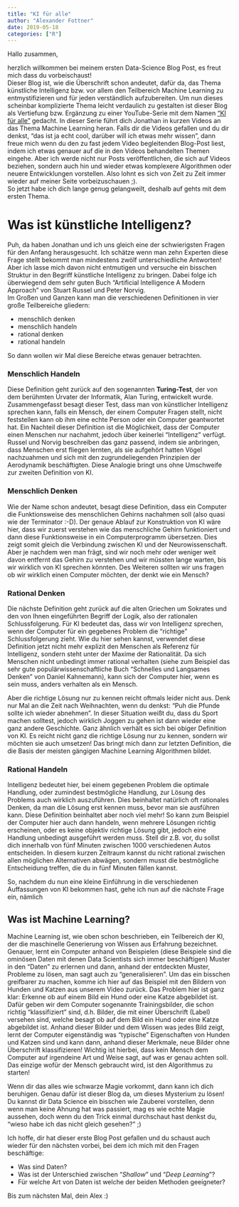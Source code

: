 ```yaml
---
title: "KI für alle"
author: "Alexander Fottner"
date: 2019-05-18
categories: ["R"]
---
```


Hallo zusammen,

herzlich willkommen bei meinem ersten Data-Science Blog Post, es freut mich dass du vorbeischaust!  
Dieser Blog ist, wie die Überschrift schon andeutet, dafür da, das Thema künstliche Intelligenz bzw. vor allem den Teilbereich Machine Learning zu entmystifizieren und für jeden verständlich aufzubereiten. Um nun dieses scheinbar komplizierte Thema leicht verdaulich zu gestalten ist dieser Blog als Vertiefung bzw. Ergänzung zu einer YouTube-Serie mit dem Namen ["KI für alle"](https://www.youtube.com/channel/UCMfQpMewAT6yrglbOxLPDxA?disable_polymer=true) gedacht. In dieser Serie führt dich Jonathan in kurzen Videos an das Thema Machine Learning heran. Falls dir die Videos gefallen und du dir denkst, "das ist ja echt cool, darüber will ich etwas mehr wissen", dann freue mich wenn du den zu fast jedem Video begleitenden Blog-Post liest, indem ich etwas genauer auf die in den Videos behandelten Themen eingehe.
Aber ich werde nicht nur Posts veröffentlichen, die sich auf Videos beziehen, sondern auch hin und wieder etwas komplexere Algorithmen oder neuere Entwicklungen vorstellen. Also lohnt es sich von Zeit zu Zeit immer wieder auf meiner Seite vorbeizuschauen ;).   
So jetzt habe ich dich lange genug gelangweilt, deshalb auf gehts mit dem ersten Thema.

# Was ist künstliche Intelligenz?

Puh, da haben Jonathan und ich uns gleich eine der schwierigsten Fragen für den Anfang herausgesucht. Ich schätze wenn man zehn Experten diese Frage stellt bekommt man mindestens zwölf unterschiedliche Antworten!  
Aber ich lasse mich davon nicht entmutigen und versuche ein bisschen Struktur in den Begriff künstliche Intelligenz zu bringen. Dabei folge ich überwiegend dem sehr guten Buch "Artificial Intelligence A Modern Approach" von Stuart Russel und Peter Norvig.  
Im Großen und Ganzen kann man die verschiedenen Definitionen in vier große Teilbereiche gliedern:

* menschlich denken
* menschlich handeln
* rational denken
* rational handeln 

So dann wollen wir Mal diese Bereiche etwas genauer betrachten.

### Menschlich Handeln

Diese Definition geht zurück auf den sogenannten __Turing-Test__, der von dem berühmten Urvater der Informatik, Alan Turing, entwickelt wurde. Zusammengefasst besagt dieser Test, dass man von künstlicher Intelligenz sprechen kann, falls ein Mensch, der einem Computer Fragen stellt, nicht feststellen kann ob ihm eine echte Person oder ein Computer geantwortet hat. Ein Nachteil dieser Definition ist die Möglichkeit, dass der Computer einen Menschen nur nachahmt, jedoch über keinerlei "Intelligenz" verfügt. Russel und Norvig beschreiben das ganz passend, indem sie anbringen, dass Menschen erst fliegen lernten, als sie aufgehört hatten Vögel nachzuahmen und sich mit den zugrundeliegenden Prinzipien der Aerodynamik beschäftigten. Diese Analogie bringt uns ohne Umschweife zur zweiten Definition von KI.

### Menschlich Denken

Wie der Name schon andeutet, besagt diese Definition, dass ein Computer die Funktionsweise des menschlichen Gehirns nachahmen soll (also quasi wie der Terminator :-D). Der genaue Ablauf zur Konstruktion von KI wäre hier, dass wir zuerst verstehen wie das menschliche Gehirn funktioniert und dann diese Funktionsweise in ein Computerprogramm übersetzen. Dies zeigt somit gleich die Verbindung zwischen KI und der Neurowissenschaft. Aber je nachdem wen man frägt, sind wir noch mehr oder weniger weit davon entfernt das Gehirn zu verstehen und wir müssten lange warten, bis wir wirklich von KI sprechen könnten. Des Weiteren sollten wir uns fragen ob wir wirklich einen Computer möchten, der denkt wie ein Mensch?  

### Rational Denken

Die nächste Definition geht zurück auf die alten Griechen um Sokrates und den von Ihnen eingeführten Begriff der Logik, also der rationalen Schlussfolgerung. Für KI bedeutet das, dass wir von Intelligenz sprechen, wenn der Computer für ein gegebenes Problem die "richtige" Schlussfolgerung zieht. Wie du hier sehen kannst, verwendet diese Definition jetzt nicht mehr explizit den Menschen als Referenz für Intelligenz, sondern steht unter der Maxime der Rationalität. Da sich Menschen nicht unbedingt immer rational verhalten (siehe zum Beispiel das sehr gute populärwissenschaftliche Buch "Schnelles und Langsames Denken" von Daniel Kahnemann), kann sich der Computer hier, wenn es sein muss, anders verhalten als ein Mensch.

Aber die richtige Lösung nur zu kennen reicht oftmals leider nicht aus. Denk nur Mal an die Zeit nach Weihnachten, wenn du denkst: "Puh die Pfunde sollte ich wieder abnehmen". In dieser Situation weißt du, dass du Sport machen solltest, jedoch wirklich Joggen zu gehen ist dann wieder eine ganz andere Geschichte. Ganz ähnlich verhält es sich bei obiger Definition von KI. Es reicht nicht ganz die richtige Lösung nur zu kennen, sondern wir möchten sie auch umsetzen! Das bringt mich dann zur letzten Definition, die die Basis der meisten gängigen Machine Learning Algorithmen bildet.

### Rational Handeln

Intelligenz bedeutet hier, bei einem gegebenen Problem die optimale Handlung, oder zumindest bestmögliche Handlung, zur Lösung des Problems auch wirklich auszuführen. Dies beinhaltet natürlich oft rationales Denken, da man die Lösung erst kennen muss, bevor man sie ausführen kann. Diese Definition beinhaltet aber noch viel mehr! So kann zum Beispiel der Computer hier auch dann handeln, wenn mehrere Lösungen richtig erscheinen, oder es keine objektiv richtige Lösung gibt, jedoch eine Handlung unbedingt ausgeführt werden muss. Stell dir z.B. vor, du sollst dich innerhalb von fünf Minuten zwischen 1000 verschiedenen Autos entscheiden. In diesem kurzen Zeitraum kannst du nicht rational zwischen allen möglichen Alternativen abwägen, sondern musst die bestmögliche Entscheidung treffen, die du in fünf Minuten fällen kannst. 

So, nachdem du nun eine kleine Einführung in die verschiedenen Auffassungen von KI bekommen hast, gehe ich nun auf die nächste Frage ein, nämlich

## Was ist Machine Learning?

Machine Learning ist, wie oben schon beschrieben, ein Teilbereich der KI, der die maschinelle Generierung von Wissen aus Erfahrung bezeichnet. Genauer, lernt ein Computer anhand von Beispielen (diese Beispiele sind die ominösen Daten mit denen Data Scientists sich immer beschäftigen) Muster in den "Daten" zu erlernen und dann, anhand der entdeckten Muster, Probleme zu lösen, man sagt auch zu "generalisieren". Um das ein bisschen greifbarer zu machen, komme ich hier auf das Beispiel mit den Bildern von Hunden und Katzen aus unserem Video zurück. Das Problem hier ist ganz klar: Erkenne ob auf einem Bild ein Hund oder eine Katze abgebildet ist. Dafür geben wir dem Computer sogenannte Trainingsbilder, die schon richtig "klassifiziert" sind, d.h. Bilder, die mit einer Überschrift (Label) versehen sind, welche besagt ob auf dem Bild ein Hund oder eine Katze abgebildet ist. Anhand dieser Bilder und dem Wissen was jedes Bild zeigt, lernt der Computer eigenständig was "typische" Eigenschaften von Hunden und Katzen sind und kann dann, anhand dieser Merkmale, neue Bilder ohne Überschrift klassifizieren! Wichtig ist hierbei, dass kein Mensch dem Computer auf irgendeine Art und Weise sagt, auf was er genau achten soll. Das einzige wofür der Mensch gebraucht wird, ist den Algorithmus zu starten!

Wenn dir das alles wie schwarze Magie vorkommt, dann kann ich dich beruhigen. Genau dafür ist dieser Blog da, um dieses Mysterium zu lösen! Du kannst dir Data Science ein bisschen wie Zauberei vorstellen, denn wenn man keine Ahnung hat was passiert, mag es wie echte Magie aussehen, doch wenn du den Trick einmal durchschaut hast denkst du, "wieso habe ich das nicht gleich gesehen?" ;)

Ich hoffe, dir hat dieser erste Blog Post gefallen und du schaust auch wieder für den nächsten vorbei, bei dem ich mich mit den Fragen beschäftige:

* Was sind Daten?
* Was ist der Unterschied zwischen "*Shallow*" und "*Deep Learning*"?
* Für welche Art von Daten ist welche der beiden Methoden geeigneter?

Bis zum nächsten Mal, dein Alex :)







